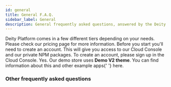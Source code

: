 ```yaml
---
id: general
title: General F.A.Q.
sidebar_label: General
description: General frequently asked questions, answered by the Deity team.
---
```



<Accordion title="How much does Deity Platform cost?">
  Deity Platform comes in a few different tiers depending on your needs. Please check our <Link href="https://www.deity.com/pricing">pricing page</Link> for more information.
</Accordion>

<Accordion title="How do I get started?">
  Before you start you'll need to create an account. This will give you access to our Cloud Console and our private NPM
  packages. To create an account, please <Link href="https://console.deity.cloud/signup">sign up in the Cloud Console</Link>.
</Accordion>

<Accordion title="Can I use the same code and template as your demo store?">
  Yes. Our demo store uses <strong>Demo V2 theme</strong>. You can find information about this and other example apps{' '}
  <Link to="/platform/getting-started/create-application">here</Link>.
</Accordion>

### Other frequently asked questions

<Categories />
